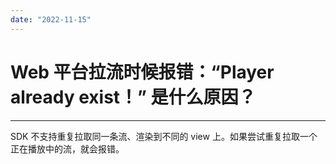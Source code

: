 ```yaml
---
date: "2022-11-15"
---
```

# Web 平台拉流时候报错：“Player already exist！” 是什么原因？

- - -

SDK 不支持重复拉取同一条流、渲染到不同的 view 上。如果尝试重复拉取一个正在播放中的流，就会报错。